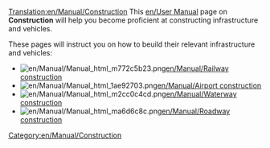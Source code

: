 [[Translation:en/Manual/Construction]]
This [[en/User Manual]] page on '''Construction''' will help you become proficient at constructing infrastructure and vehicles.

These pages will instruct you on how to beuild their relevant infrastructure and vehicles:
*[[File:en/Manual/Manual html m772c5b23.png]][[en/Manual/Railway construction]]
*[[File:en/Manual/Manual html 1ae92703.png]][[en/Manual/Airport construction]]
*[[File:en/Manual/Manual html m2cc0c4cd.png]][[en/Manual/Waterway construction]]
*[[File:en/Manual/Manual html ma6d6c8c.png]][[en/Manual/Roadway construction]]

[[Category:en/Manual/Construction]]